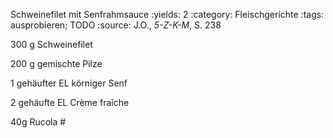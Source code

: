 Schweinefilet mit Senfrahmsauce
:yields: 2
:category: Fleischgerichte
:tags: ausprobieren; TODO
:source: J.O., _5-Z-K-M_, S. 238


300 g Schweinefilet

200 g gemischte Pilze

1 gehäufter EL körniger Senf

2 gehäufte EL Crème fraîche

40g Rucola
#
